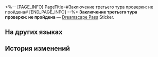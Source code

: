<%-- [PAGE_INFO]
PageTitle=#Заключение третьего тура проверки: не пройдена#
[END_PAGE_INFO] --%>
{{Предмет Инфобокс
|id          = 223631
|Изображение = Dreamscape Pass Sticker Text.png
|Тип         = Dreamscape Pass Sticker
|Тип2        = Сошки великих грёз Stickers
|Инвентарь   = 
|Редкость    = 4
|Эффект      = 
|Описание    = Пронумерованные наклейки, используемые для украшения дневника сновидений. Бывают самыми разными.
|Источник1   = [[Послушайте историю, произошедшую между образцовым прислужником и исповедником в Резиденции утренней росы]]
}}
{{Описание|- Переместите здание на пару метров вправо.<br />- Оформлению бара не помешало бы чуть больше изысканности.<br />- И вывеску бы побольше.}}
'''Заключение третьего тура проверки: не пройдена''' — [[Dreamscape Pass]] Sticker.

==На других языках==
{{На других языках
|en   = Conclusion of the 3rd Round of Inspection: Failed
|zhs  = 第3轮验收会议结论：不通过
|zht  = 第三輪驗收會議結論：不通過
|ja   = 第3回検証会議の結論：不合格
|ko   = 제3차 검수 회의 결과: 불합격
|es   = Conclusión de la ronda 3 de inspección: Suspendido
|fr   = Conclusion de la 3ᵉ réunion&nbsp;: Non validé
|ru   = Заключение третьего тура проверки: не пройдена
|th   = ผลสรุปการประชุมเพื่อตรวจรับรอบที่ 3: ไม่ผ่าน
|vi   = Kết luận họp nghiệm thu lần 3: không đạt
|de   = Fazit der 3. Inspektionskonferenz: Abgelehnt
|id   = Kesimpulan Inspeksi Ronde 3: Tidak Lulus
|pt   = Conclusão da 3ª Rodada de Inspeções: Reprovado
}}

==История изменений==
{{История изменений|3.5}}